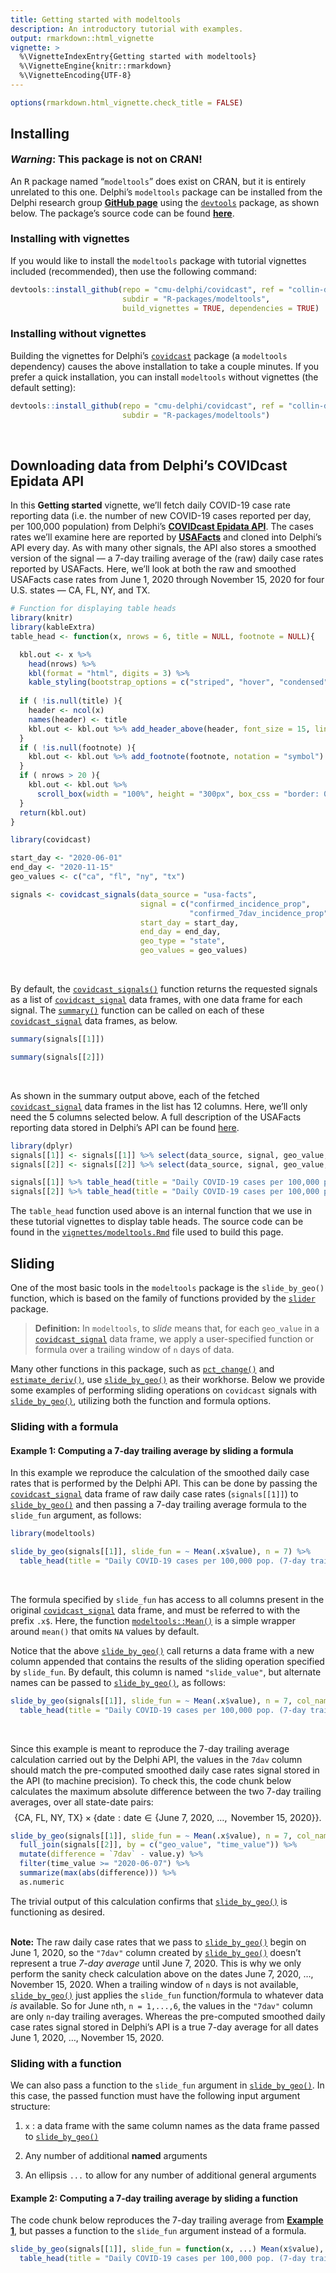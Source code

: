 ```yaml
---
title: Getting started with modeltools
description: An introductory tutorial with examples.
output: rmarkdown::html_vignette
vignette: >
  %\VignetteIndexEntry{Getting started with modeltools}
  %\VignetteEngine{knitr::rmarkdown}
  %\VignetteEncoding{UTF-8}
---
```


```r
options(rmarkdown.html_vignette.check_title = FALSE)
```

## Installing

<font size="3">**_Warning_: This package is not on CRAN!**</font><br/><br/>
An <tt>R</tt> package named "`modeltools`" does exist on CRAN, but it is
entirely unrelated to this one. Delphi's `modeltools` package can be installed 
from the Delphi research group
[**GitHub page**](https://github.com/cmu-delphi/) using the
[`devtools`](https://cran.r-project.org/package=devtools)
package, as shown below. The package's source code can be found
[**here**](https://github.com/cmu-delphi/covidcast/tree/main/R-packages/modeltools).


### Installing with vignettes

If you would like to install the `modeltools` package with tutorial vignettes
included (recommended), then use the following command:

```r
devtools::install_github(repo = "cmu-delphi/covidcast", ref = "collin-develop",
                         subdir = "R-packages/modeltools",
                         build_vignettes = TRUE, dependencies = TRUE)
```


### Installing without vignettes

Building the vignettes for Delphi's 
[`covidcast`](https://cmu-delphi.github.io/covidcast/covidcastR/) 
package (a `modeltools` dependency) causes the above installation to take a 
couple minutes. If you prefer a quick installation, you can install `modeltools`
without vignettes (the default setting):

```r
devtools::install_github(repo = "cmu-delphi/covidcast", ref = "collin-develop",
                         subdir = "R-packages/modeltools")
```
<br />


## Downloading data from Delphi's COVIDcast Epidata API

In this **Getting started** vignette, we'll fetch daily COVID-19 case rate 
reporting data (i.e. the number of new COVID-19 cases reported per day, per 
100,000 population) from Delphi's
[**COVIDcast Epidata API**](https://cmu-delphi.github.io/delphi-epidata/api/covidcast_signals.html).
The cases rates we'll examine here are reported by
[**USAFacts**](https://usafacts.org/)
and cloned into Delphi's API every day. As with many other signals, the API 
also stores a smoothed version of the signal --- a 7-day trailing average of 
the (raw) daily case rates reported by USAFacts. Here, we'll look at both the 
raw and smoothed USAFacts case rates from June 1, 2020 through November 15, 
2020 for four U.S. states --- CA, FL, NY, and TX.

```r
# Function for displaying table heads
library(knitr)
library(kableExtra)
table_head <- function(x, nrows = 6, title = NULL, footnote = NULL){

  kbl.out <- x %>%
    head(nrows) %>%
    kbl(format = "html", digits = 3) %>%
    kable_styling(bootstrap_options = c("striped", "hover", "condensed", "responsive"))
  
  if ( !is.null(title) ){
    header <- ncol(x)
    names(header) <- title
    kbl.out <- kbl.out %>% add_header_above(header, font_size = 15, line = F)
  }
  if ( !is.null(footnote) ){
    kbl.out <- kbl.out %>% add_footnote(footnote, notation = "symbol")
  }
  if ( nrows > 20 ){
    kbl.out <- kbl.out %>% 
      scroll_box(width = "100%", height = "300px", box_css = "border: 0px solid #fff; padding: 2px; ")
  }
  return(kbl.out)
}
```

```r
library(covidcast)

start_day <- "2020-06-01"
end_day <- "2020-11-15"
geo_values <- c("ca", "fl", "ny", "tx")

signals <- covidcast_signals(data_source = "usa-facts",
                             signal = c("confirmed_incidence_prop",
                                        "confirmed_7dav_incidence_prop"),
                             start_day = start_day,
                             end_day = end_day,
                             geo_type = "state", 
                             geo_values = geo_values)
```
<br />

By default, the 
[`covidcast_signals()`](https://cmu-delphi.github.io/covidcast/covidcastR/reference/covidcast_signals.html)
function returns the requested signals as a list of 
[`covidcast_signal`](https://cmu-delphi.github.io/covidcast/covidcastR/reference/covidcast_signal.html) 
data frames, with one data frame for each signal. The 
[`summary()`](https://cmu-delphi.github.io/covidcast/covidcastR/reference/summary.covidcast_signal.html)
function can be called on each of these 
[`covidcast_signal`](https://cmu-delphi.github.io/covidcast/covidcastR/reference/covidcast_signal.html) 
data frames, as below.

```r
summary(signals[[1]])

summary(signals[[2]])
```
<br />

As shown in the summary output above, each of the fetched 
[`covidcast_signal`](https://cmu-delphi.github.io/covidcast/covidcastR/reference/covidcast_signal.html) 
data frames in the list has 12 columns. Here, we'll only need the 5 columns 
selected below. A full description of the USAFacts reporting data stored in 
Delphi's API can be found 
[here](https://cmu-delphi.github.io/delphi-epidata/api/covidcast-signals/usa-facts.html).

```r
library(dplyr)
signals[[1]] <- signals[[1]] %>% select(data_source, signal, geo_value, time_value, value)
signals[[2]] <- signals[[2]] %>% select(data_source, signal, geo_value, time_value, value)

signals[[1]] %>% table_head(title = "Daily COVID-19 cases per 100,000 pop. (reported values)")
signals[[2]] %>% table_head(title = "Daily COVID-19 cases per 100,000 pop. (7-day trailing average)")
```

The `table_head` function used above is an internal function that we use in 
these tutorial vignettes to display table heads. The source code can be found 
in the [`vignettes/modeltools.Rmd`](modeltools.Rmd) file used to build this 
page.


## Sliding

One of the most basic tools in the `modeltools` package is the `slide_by_geo()`
function, which is based on the family of functions provided by the 
[`slider`](https://cran.r-project.org/web/packages/slider/vignettes/slider.html)
package. 

>**Definition:** In `modeltools`, to *slide* means that, for each `geo_value`
in a 
[`covidcast_signal`](https://cmu-delphi.github.io/covidcast/covidcastR/reference/covidcast_signal.html) 
data frame, we apply a user-specified function or formula over a trailing 
window of `n` days of data.

Many other functions in this package, such as 
[`pct_change()`](../../../docs/modeltoolsR/reference/pct_change.html)
and 
[`estimate_deriv()`](../../../docs/modeltoolsR/reference/estimate_deriv.html),
use
[`slide_by_geo()`](../../../docs/modeltoolsR/reference/slide_by_geo.html)
as their workhorse. Below we provide some examples of performing sliding 
operations on `covidcast` signals with 
[`slide_by_geo()`](../../../docs/modeltoolsR/reference/slide_by_geo.html),
utilizing both the function and formula options. <br/>


### Sliding with a formula

#### Example 1: Computing a 7-day trailing average by sliding a formula

In this example we reproduce the calculation of the smoothed daily case rates 
that is performed by the Delphi API. This can be done by passing the 
[`covidcast_signal`](https://cmu-delphi.github.io/covidcast/covidcastR/reference/covidcast_signal.html) 
data frame of raw daily case
rates (`signals[[1]]`) to 
[`slide_by_geo()`](../../../docs/modeltoolsR/reference/slide_by_geo.html)
and then passing a 7-day trailing average formula to the `slide_fun` argument, 
as follows:

```r
library(modeltools)

slide_by_geo(signals[[1]], slide_fun = ~ Mean(.x$value), n = 7) %>%
  table_head(title = "Daily COVID-19 cases per 100,000 pop. (7-day trailing average)")
```
<br />

The formula specified by `slide_fun` has access to all columns present in the
original
[`covidcast_signal`](https://cmu-delphi.github.io/covidcast/covidcastR/reference/covidcast_signal.html) 
data frame, and must be referred to with the prefix `.x$`. Here, the function
[`modeltools::Mean()`](https://cmu-delphi.github.io/covidcast/covidcastR/reference/Min.html) 
is a simple wrapper around `mean()` that omits `NA` values by default.

Notice that the above 
[`slide_by_geo()`](../../../docs/modeltoolsR/reference/slide_by_geo.html)
call returns a data frame with a new 
column appended that contains the results of the sliding operation specified by
`slide_fun`. By default, this column is named `"slide_value"`, but alternate
names can be passed to 
[`slide_by_geo()`](../../../docs/modeltoolsR/reference/slide_by_geo.html),
as follows: 

```r
slide_by_geo(signals[[1]], slide_fun = ~ Mean(.x$value), n = 7, col_name = "7dav") %>%
  table_head(title = "Daily COVID-19 cases per 100,000 pop. (7-day trailing average)")
```
<br />

Since this example is meant to reproduce the 7-day trailing average calculation 
carried out by the Delphi API, the values in the `7dav` column should match the 
pre-computed smoothed daily case rates signal stored in the API 
(to machine precision). To check this, the code chunk below calculates the 
maximum absolute difference between the two 7-day trailing averages, 
over all state-date pairs:
$$\big\{\text{CA, FL, NY, TX}\big\} \times \big\{\text{date}: \text{date}\in \{\text{June 7, 2020, }\dots,\text{ November 15, 2020}\}\big\}.$$

```r
slide_by_geo(signals[[1]], slide_fun = ~ Mean(.x$value), n = 7, col_name = "7dav") %>%
  full_join(signals[[2]], by = c("geo_value", "time_value")) %>%
  mutate(difference = `7dav` - value.y) %>%
  filter(time_value >= "2020-06-07") %>%
  summarize(max(abs(difference))) %>%
  as.numeric
```

The trivial output of this calculation confirms that 
[`slide_by_geo()`](../../../docs/modeltoolsR/reference/slide_by_geo.html)
is functioning as desired. <br /><br />

**Note:** The raw daily case rates that we pass to 
[`slide_by_geo()`](../../../docs/modeltoolsR/reference/slide_by_geo.html)
begin on June 1, 2020, so the `"7dav"` column created by 
[`slide_by_geo()`](../../../docs/modeltoolsR/reference/slide_by_geo.html)
doesn't represent a true *7-day average* until June 7, 2020. This is why we only 
perform the sanity check calculation above on the dates June 7, 2020, ...,
November 15, 2020. When a trailing window of `n` days is not available, 
[`slide_by_geo()`](../../../docs/modeltoolsR/reference/slide_by_geo.html)
just applies the `slide_fun` function/formula to whatever data 
*is* available. So for June `n`th, `n = 1,...,6`, the values in the `"7dav"` 
column are only `n`-day trailing averages. Whereas the pre-computed smoothed 
daily case rates signal stored in Delphi's API is a true 7-day average for 
all dates June 1, 2020, ..., November 15, 2020.



### Sliding with a function 

We can also pass a function to the `slide_fun` argument in 
[`slide_by_geo()`](../../../docs/modeltoolsR/reference/slide_by_geo.html).
In this case, the passed function must have the following input argument 
structure: 

1. `x` : a data frame with the same column names as the data frame passed to
[`slide_by_geo()`](../../../docs/modeltoolsR/reference/slide_by_geo.html)

2. Any number of additional **named** arguments

3. An ellipsis `...` to allow for any number of additional general arguments

#### Example 2: Computing a 7-day trailing average by sliding a function

The code chunk below reproduces the 7-day trailing average from
[**Example 1**][Example 1: Computing a 7-day trailing average by sliding a formula], 
but passes a function to the `slide_fun` argument instead of a formula.

```r
slide_by_geo(signals[[1]], slide_fun = function(x, ...) Mean(x$value), n = 7, col_name = "7dav") %>%
  table_head(title = "Daily COVID-19 cases per 100,000 pop. (7-day trailing average)")
```
<br />
